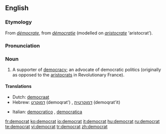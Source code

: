 {{see|Democrat}}
{{wikipedia|dab=democrat}}
==English==
===Etymology===
From {{F.}} ''[[démocrate]]'', from ''[[démocratie]]'' (modelled on ''[[aristocrate]]'' ‘aristocrat’).

===Pronunciation===
{{IPA|/ˈdɛməkræt/}}

===Noun===
{{en-noun}}

# A supporter of [[democracy]]; an advocate of democratic politics (originally as opposed to the [[aristocrats]] in Revolutionary France).

====Translations====
{{top}}
*Dutch: [[democraat]] {{m}}
*Hebrew: [[דמוקרט]] (demoqrat') {{m}}, [[דמוקרטית]] (demoqrat'it) {{f}}
{{mid}}
*Italian: [[democratico]] {{m}}, [[democratica]] {{f}}
{{bottom}}

[[fr:democrat]]
[[ko:democrat]]
[[io:democrat]]
[[it:democrat]]
[[hu:democrat]]
[[ru:democrat]]
[[te:democrat]]
[[vi:democrat]]
[[tr:democrat]]
[[zh:democrat]]
